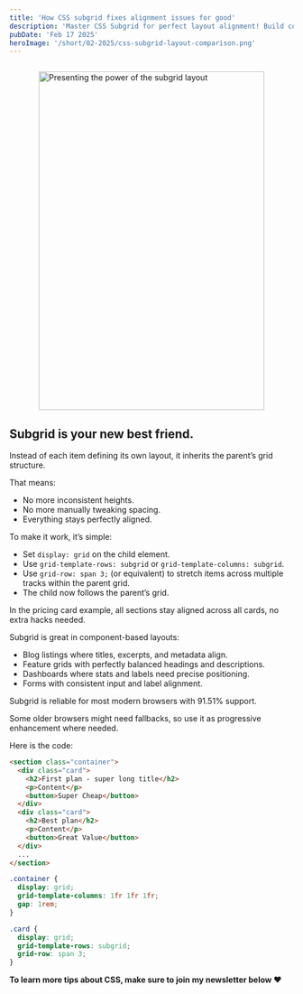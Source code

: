 ```yaml
---
title: 'How CSS subgrid fixes alignment issues for good'
description: 'Master CSS Subgrid for perfect layout alignment! Build consistent pricing cards, blog listings, and dashboards with ease.'
pubDate: 'Feb 17 2025'
heroImage: '/short/02-2025/css-subgrid-layout-comparison.png'
---
```



<Image
  src="/short/02-2025/css-subgrid-layout-comparison.png"
  alt="Presenting the power of the subgrid layout"
  width="400"
  height="600"
  style="margin: 2em auto 1em auto; display: block; border: 4px solid var(--border)"
/>

## Subgrid is your new best friend.

Instead of each item defining its own layout, it inherits the parent’s grid structure.

That means:

- No more inconsistent heights.
- No more manually tweaking spacing.
- Everything stays perfectly aligned.

To make it work, it’s simple:

- Set `display: grid` on the child element.
- Use `grid-template-rows: subgrid` or `grid-template-columns: subgrid`.
- Use `grid-row: span 3;` (or equivalent) to stretch items across multiple tracks within the parent grid.
- The child now follows the parent’s grid.

In the pricing card example, all sections stay aligned across all cards, no extra hacks needed.

Subgrid is great in component-based layouts:

- Blog listings where titles, excerpts, and metadata align.
- Feature grids with perfectly balanced headings and descriptions.
- Dashboards where stats and labels need precise positioning.
- Forms with consistent input and label alignment.

Subgrid is reliable for most modern browsers with 91.51% support.

Some older browsers might need fallbacks, so use it as progressive enhancement where needed.

Here is the code:

```html
<section class="container">
  <div class="card">
    <h2>First plan - super long title</h2>
    <p>Content</p>
    <button>Super Cheap</button>
  </div>
  <div class="card">
    <h2>Best plan</h2>
    <p>Content</p>
    <button>Great Value</button>
  </div>
  ...
</section>
```

```css
.container {
  display: grid;
  grid-template-columns: 1fr 1fr 1fr;
  gap: 1rem;
}

.card {
  display: grid;
  grid-template-rows: subgrid;
  grid-row: span 3;
}
```

**To learn more tips about CSS, make sure to join my newsletter below ❤️**
